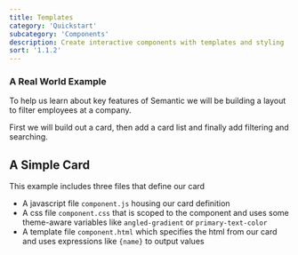 ```yaml
---
title: Templates
category: 'Quickstart'
subcategory: 'Components'
description: Create interactive components with templates and styling
sort: '1.1.2'
---
```


### A Real World Example
To help us learn about key features of Semantic we will be building a layout to filter employees at a company.

First we will build out a card, then add a card list and finally add filtering and searching.

## A Simple Card

This example includes three files that define our card
* A javascript file `component.js` housing our card definition
* A css file `component.css` that is scoped to the component and uses some theme-aware variables like `angled-gradient` or `primary-text-color`
* A template file `component.html` which specifies the html from our card and uses expressions like `{name}` to output values
